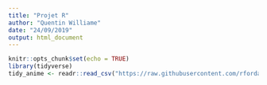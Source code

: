 ```yaml
---
title: "Projet R"
author: "Quentin Williame"
date: "24/09/2019"
output: html_document
---
```


```r
knitr::opts_chunk$set(echo = TRUE)
library(tidyverse)
tidy_anime <- readr::read_csv("https://raw.githubusercontent.com/rfordatascience/tidytuesday/master/data/2019/2019-04-23/tidy_anime.csv")
```
